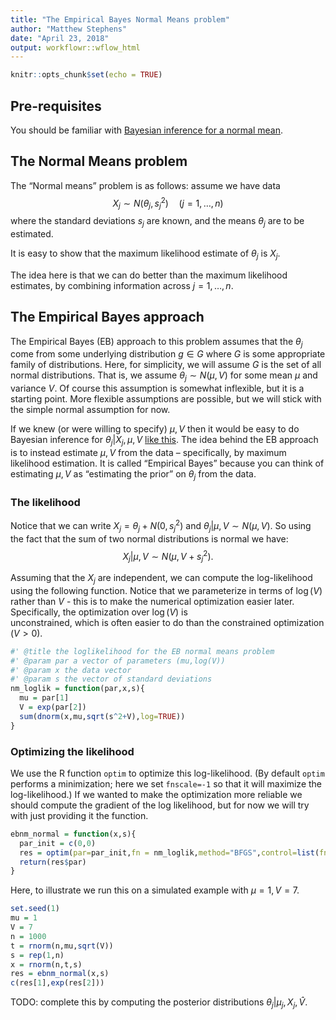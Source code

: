 ```yaml
---
title: "The Empirical Bayes Normal Means problem"
author: "Matthew Stephens"
date: "April 23, 2018"
output: workflowr::wflow_html
---
```


```r
knitr::opts_chunk$set(echo = TRUE)
```

## Pre-requisites

You  should be familiar with [Bayesian inference for a normal mean](bayes_conjugate_normal_mean.html).

## The Normal Means problem

The "Normal means" problem is as follows:
assume we have data 
$$X_j \sim N(\theta_j, s_j^2) \quad (j=1,\dots,n)$$
where the standard deviations $s_j$ are known, and the means $\theta_j$ are to be estimated.

It is easy to show that the maximum likelihood estimate of $\theta_j$ is $X_j$.

The idea here is that we can do better than the maximum likelihood estimates, by combining information across $j=1,\dots,n$. 


## The Empirical Bayes approach

The Empirical Bayes (EB) 
approach to this problem assumes
that the $\theta_j$ come from some underlying distribution $g \in G$ where $G$ is some appropriate family  of distributions. Here, for simplicity, we will assume $G$ is the set of all normal distributions.
That is, we assume
$\theta_j \sim N(\mu, V)$
for some mean $\mu$ and variance $V$.
Of course this assumption is somewhat inflexible,
but it is a starting point. More flexible assumptions
are possible, but we will stick with the simple normal assumption for now.

If we knew (or were willing to specify)
$\mu,V$ then it would be easy to do Bayesian inference
for $\theta_j | X_j, \mu, V$ [like this](bayes_inference_normal_mean.html).
The idea behind the EB approach is to instead estimate $\mu,V$ from the data --
specifically, by maximum likelihood estimation. It is called "Empirical Bayes"
because you can think of estimating $\mu,V$ as "estimating the prior" on $\theta_j$ from the data.

### The likelihood

Notice that we can write 
$X_j = \theta_j + N(0,s_j^2)$ and
$\theta_j | \mu,V \sim N(\mu,V)$.
So using the fact that the sum of two normal
distributions is normal we have:
$$X_j | \mu,V \sim N(\mu, V+ s_j^2).$$

Assuming that the $X_j$ are independent,
we can compute the log-likelihood using the following function. Notice that we parameterize
in terms of $\log(V)$ rather than $V$ - this is to
make the numerical optimization easier later. Specifically, the optimization over $\log(V)$ is  
unconstrained, which is often easier to do than
the constrained optimization ($V>0$).
```r
#' @title the loglikelihood for the EB normal means problem
#' @param par a vector of parameters (mu,log(V))
#' @param x the data vector
#' @param s the vector of standard deviations 
nm_loglik = function(par,x,s){
  mu = par[1]
  V = exp(par[2])
  sum(dnorm(x,mu,sqrt(s^2+V),log=TRUE))
}
```


### Optimizing the likelihood

We use the R function `optim` to optimize this log-likelihood. (By default `optim` performs a minimization; here we set `fnscale=-1` so that
it will maximize the log-likelihood.)
If we wanted to make the optimization more reliable
we should compute the gradient of the log likelihood, but for now we will try with 
just providing it the function.
```r
ebnm_normal = function(x,s){
  par_init = c(0,0)
  res = optim(par=par_init,fn = nm_loglik,method="BFGS",control=list(fnscale=-1),x=x,s=s)
  return(res$par)
}
```


Here, to illustrate we run this on a simulated example with $\mu=1,V=7$.
```r
set.seed(1)
mu = 1
V = 7
n = 1000
t = rnorm(n,mu,sqrt(V))
s = rep(1,n)
x = rnorm(n,t,s)
res = ebnm_normal(x,s)
c(res[1],exp(res[2]))
```


TODO: complete this by computing the posterior distributions $\theta_j | \mu_j, X_j, \hat{V}$.



